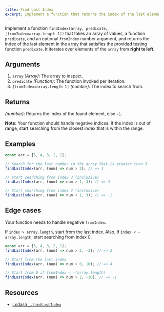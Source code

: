 ```yaml
---
title: Find Last Index
excerpt: Implement a function that returns the index of the last element in the array that satisfies the provided testing function
---
```


Implement a function `findIndex(array, predicate, [fromIndex=array.length-1])` that takes an array of values, a function `predicate`, and an optional `fromIndex` number argument, and returns the index of the last element in the array that satisfies the provided testing function `predicate`. It iterates over elements of the `array` from **right to left**.

## Arguments

1. `array` _(Array)_: The array to inspect.
2. `predicate` _(Function)_: The function invoked per iteration.
3. `[fromIndex=array.length-1]` _(number)_: The index to search from.

## Returns

_(number)_: Returns the index of the found element, else `-1`.

**Note:** Your function should handle negative indices. If the index is out of range, start searching from the closest index that is within the range.

## Examples

```js
const arr = [5, 4, 3, 2, 1];

// Search for the last number in the array that is greater than 3
findLastIndex(arr, (num) => num > 3); // => 1

// Start searching from index 3 (inclusive)
findLastIndex(arr, (num) => num > 1, 3); // => 3

// Start searching from index 3 (inclusive)
findLastIndex(arr, (num) => num < 1, 3); // => -1
```

## Edge cases

Your function needs to handle negative `fromIndex`.

If `index > array.length`, start from the last index. Also, if `index < - array.length`, start searching from index 0.

```js
const arr = [5, 4, 3, 2, 1];
findLastIndex(arr, (num) => num > 2, -3); // => 2

// Start from the last index
findLastIndex(arr, (num) => num > 0, 10); // => 4

// Start from 0 if fromIndex < -(array.length)
findLastIndex(arr, (num) => num > 2, -10); // => -1
```

## Resources

- [Lodash `_.findLastIndex`](https://lodash.com/docs/#findLastIndex)
